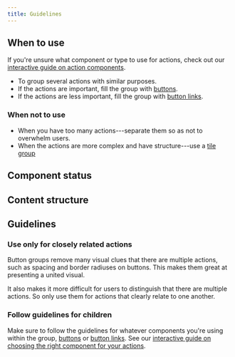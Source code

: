 ```yaml
---
title: Guidelines
---
```


<ReactExample exampleId="ButtonGroup-default" />

## When to use

If you're unsure what component or type to use for actions, check out our [interactive guide on action components](/guides/using-button-type-components/).

- To group several actions with similar purposes.
- If the actions are important, fill the group with [buttons](/components/action/button/).
- If the actions are less important, fill the group with [button links](/components/action/buttonlink/).

### When not to use

- When you have too many actions---separate them so as not to overwhelm users.
- When the actions are more complex and have structure---use a [tile group](/components/structure/tilegroup/)

## Component status

<ComponentStatus component="ButtonGroup" />

## Content structure

<FigmaFile
  file="4QJZqvBvRrLu6t9mwObCkA"
  node="289%3A14"
  alt="Related actions: all actions within the group are visually connected; buttons: includes more important actions; ButtonLinks: includes less important actions."
/>

## Guidelines

### Use only for closely related actions

Button groups remove many visual clues that there are multiple actions,
such as spacing and border radiuses on buttons.
This makes them great at presenting a united visual.

It also makes it more difficult for users to distinguish that there are multiple actions.
So only use them for actions that clearly relate to one another.

### Follow guidelines for children

Make sure to follow the guidelines for whatever components you're using within the group,
[buttons](/components/action/button/) or [button links](/components/action/buttonlink/).
See our [interactive guide on choosing the right component for your actions](/guides/using-button-type-components/).
